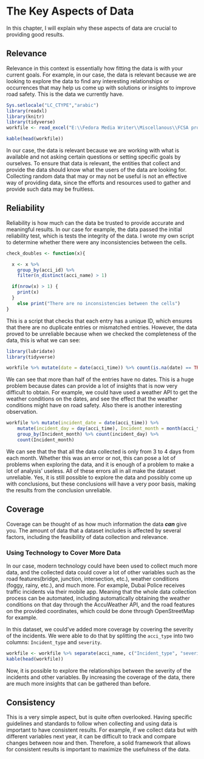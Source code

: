 # The Key Aspects of Data

In this chapter, I will explain why these aspects of data are crucial to providing good results.

## Relevance

Relevance in this context is essentially how fitting the data is with your current goals. For example, in our case, the data is relevant because we are looking to explore the data to find any interesting relationships or occurrences that may help us come up with solutions or insights to improve road safety. This is the data we currently have.

```r
Sys.setlocale("LC_CTYPE","arabic")
library(readxl)
library(knitr)
library(tidyverse)
workfile <- read_excel("E:\\Fedora Media Writer\\Miscellanous\\FCSA project-20200806T165957Z-001\\FCSA project\\Work files\\traffic_incidents.xlsx")
```

```r
kable(head(workfile))
```


In our case, the data is relevant because we are working with what is available and not asking certain questions or setting specific goals by ourselves. To ensure that data is relevant, the entities that collect and provide the data should know what the users of the data are looking for. Collecting random data that may or may not be useful is not an effective way of providing data, since the efforts and resources used to gather and provide such data may be fruitless.

## Reliability

Reliability is how much can the data be trusted to provide accurate and meaningful results. In our case for example, the data passed the initial reliability test, which is tests the integrity of the data. I wrote my own script to determine whether there were any inconsistencies between the cells.
```r
check_doubles <- function(x){

  x <- x %>% 
    group_by(acci_id) %>% 
    filter(n_distinct(acci_name) > 1)

  if(nrow(x) > 1) {
    print(x)
  }
    else print("There are no inconsistencies between the cells")
}
```
This is a script that checks that each entry has a unique ID, which ensures that there are no duplicate entries or mismatched entries. However, the data proved to be unreliable because when we checked the completeness of the data, this is what we can see:
```r
library(lubridate)
library(tidyverse)
```

```r
workfile %>% mutate(date = date(acci_time)) %>% count(is.na(date) == TRUE)
```

We can see that more than half of the entries have no dates. This is a huge problem because dates can provide a lot of insights that is now very difficult to obtain. For example, we could have used a weather API to get the weather conditions on the dates, and see the effect that the weather conditions might have on road safety. Also there is another interesting observation.

```r
workfile %>% mutate(incident_date = date(acci_time)) %>%
    mutate(incident_day = day(acci_time), Incident_month = month(acci_time)) %>%
    group_by(Incident_month) %>% count(incident_day) %>%
    count(Incident_month)
```

We can see that the that all the data collected is only from 3 to 4 days from each month. Whether this was an error or not, this can pose a lot of problems when exploring the data, and it is enough of a problem to make a lot of analysis' useless. All of these errors all in all make the dataset unreliable. Yes, it is still possible to explore the data and possibly come up with conclusions, but these conclusions will have a very poor basis, making the results from the conclusion unreliable.

## Coverage

Coverage can be thought of as how much information the data **_can_** give you. The amount of data that a dataset includes is affected by several factors, including the feasibility of data collection and relevance.

### Using Technology to Cover More Data

In our case, modern technology could have been used to collect much more data, and the collected data could cover a lot of other variables such as the road features(bridge, junction, intersection, etc.), weather conditions (foggy, rainy, etc.), and much more. For example, Dubai Police receives traffic incidents via their mobile app. Meaning that the whole data collection process can be automated, including automatically obtaining the weather conditions on that day through the AccuWeather API, and the road features on the provided coordinates, which could be done through OpenStreetMap for example.

In this dataset, we could've added more coverage by covering the severity of the incidents. We were able to do that by splitting the `acci_type` into two columns: `Incident_type` and `severity`.

```r
workfile <- workfile %>% separate(acci_name, c("Incident_type", "severity"), sep = "- |-")
kable(head(workfile))
```

Now, it is possible to explore the relationships between the severity of the incidents and other variables. By increasing the coverage of the data, there are much more insights that can be gathered than before.

## Consistency

This is a very simple aspect, but is quite often overlooked. Having specific guidelines and standards to follow when collecting and using data is important to have consistent results. For example, if we collect data but with different variables next year, it can be difficult to track and compare changes between now and then. Therefore, a solid framework that allows for consistent results is important to maximize the usefulness of the data.